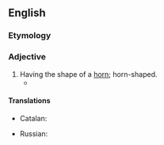 ==English==

===Etymology===
{{der|en|la|cornu||horn}} {{suffix|en||iform}}

===Adjective===
{{en-adj}}

# Having the shape of a [[horn]]; horn-shaped.
#* {{quote-text|en|year=1906|author=O. Henry|title=[[s:The Love-Philtre of Ikey Schoenstein|The Love-Philtre of Ikey Schoenstein]]|passage=Therefore Ikey's '''corniform''', be-spectacled nose and narrow, knowledge-bowed figure was well known in the vicinity of the Blue Light, and his advice and notice were much desired.}}

====Translations====
{{trans-top|horn-shaped}}
* Catalan: {{t+|ca|corniforme|m}}
{{trans-mid}}
* Russian: {{t|ru|рогоподо́бный|m}}
{{trans-bottom}}

{{Webster 1913}}